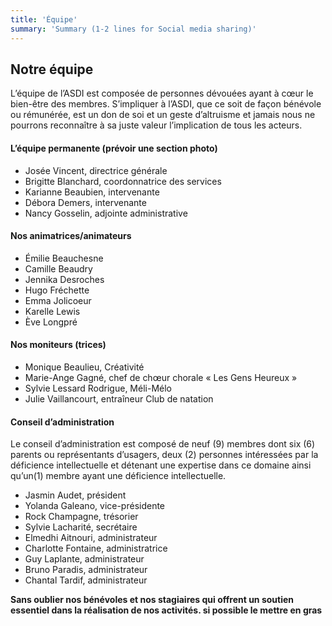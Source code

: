 ```yaml
---
title: 'Équipe'
summary: 'Summary (1-2 lines for Social media sharing)'
---
```


## Notre équipe

L’équipe de l’ASDI est composée de personnes dévouées ayant à cœur le bien-être des membres. S’impliquer à l’ASDI, que ce soit de façon bénévole ou rémunérée, est un don de soi et un geste d’altruisme et jamais nous ne pourrons reconnaître à sa juste valeur l’implication de tous les acteurs.

#### L’équipe permanente (prévoir une section photo)

- Josée Vincent, directrice générale
- Brigitte Blanchard, coordonnatrice des services
- Karianne Beaubien, intervenante
- Débora Demers, intervenante
- Nancy Gosselin, adjointe administrative

#### Nos animatrices/animateurs

- Émilie Beauchesne
- Camille Beaudry
- Jennika Desroches
- Hugo Fréchette
- Emma Jolicoeur
- Karelle Lewis
- Ève Longpré

#### Nos moniteurs (trices)

- Monique Beaulieu, Créativité
- Marie-Ange Gagné, chef de chœur chorale « Les Gens Heureux »
- Sylvie Lessard Rodrigue, Méli-Mélo
- Julie Vaillancourt, entraîneur Club de natation

#### Conseil d’administration

Le conseil d’administration est composé de neuf (9) membres dont six (6) parents ou représentants d’usagers, deux (2) personnes intéressées par la déficience intellectuelle et détenant une expertise dans ce domaine ainsi qu’un(1) membre ayant une déficience intellectuelle.

- Jasmin Audet, président
- Yolanda Galeano, vice-présidente
- Rock Champagne, trésorier
- Sylvie Lacharité, secrétaire
- Elmedhi Aitnouri, administrateur
- Charlotte Fontaine, administratrice
- Guy Laplante, administrateur
- Bruno Paradis, administrateur
- Chantal Tardif, administrateur

**Sans oublier nos bénévoles et nos stagiaires qui offrent un soutien essentiel dans la réalisation de nos activités. si possible le mettre en gras**
